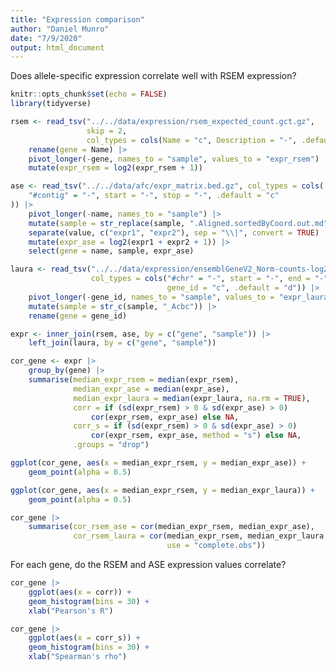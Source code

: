 ```yaml
---
title: "Expression comparison"
author: "Daniel Munro"
date: "7/9/2020"
output: html_document
---
```


Does allele-specific expression correlate well with RSEM expression?

```r
knitr::opts_chunk$set(echo = FALSE)
library(tidyverse)
```

```r
rsem <- read_tsv("../../data/expression/rsem_expected_count.gct.gz",
                 skip = 2,
                 col_types = cols(Name = "c", Description = "-", .default = "d")) |>
    rename(gene = Name) |>
    pivot_longer(-gene, names_to = "sample", values_to = "expr_rsem") |>
    mutate(expr_rsem = log2(expr_rsem + 1))

ase <- read_tsv("../../data/afc/expr_matrix.bed.gz", col_types = cols(
    "#contig" = "-", start = "-", stop = "-", .default = "c"
)) |>
    pivot_longer(-name, names_to = "sample") |>
    mutate(sample = str_replace(sample, ".Aligned.sortedByCoord.out.md", "")) |>
    separate(value, c("expr1", "expr2"), sep = "\\|", convert = TRUE) |>
    mutate(expr_ase = log2(expr1 + expr2 + 1)) |>
    select(gene = name, sample, expr_ase)

laura <- read_tsv("../../data/expression/ensemblGeneV2_Norm-counts-log2+1.bed.gz",
                  col_types = cols("#chr" = "-", start = "-", end = "-",
                                   gene_id = "c", .default = "d")) |>
    pivot_longer(-gene_id, names_to = "sample", values_to = "expr_laura") |>
    mutate(sample = str_c(sample, "_Acbc")) |>
    rename(gene = gene_id)

expr <- inner_join(rsem, ase, by = c("gene", "sample")) |>
    left_join(laura, by = c("gene", "sample"))
```

```r
cor_gene <- expr |>
    group_by(gene) |>
    summarise(median_expr_rsem = median(expr_rsem),
              median_expr_ase = median(expr_ase),
              median_expr_laura = median(expr_laura, na.rm = TRUE),
              corr = if (sd(expr_rsem) > 0 & sd(expr_ase) > 0)
                  cor(expr_rsem, expr_ase) else NA,
              corr_s = if (sd(expr_rsem) > 0 & sd(expr_ase) > 0)
                  cor(expr_rsem, expr_ase, method = "s") else NA,
              .groups = "drop")
```

```r
ggplot(cor_gene, aes(x = median_expr_rsem, y = median_expr_ase)) +
    geom_point(alpha = 0.5)

ggplot(cor_gene, aes(x = median_expr_rsem, y = median_expr_laura)) +
    geom_point(alpha = 0.5)
```

```r
cor_gene |>
    summarise(cor_rsem_ase = cor(median_expr_rsem, median_expr_ase),
              cor_rsem_laura = cor(median_expr_rsem, median_expr_laura,
                                   use = "complete.obs"))
```

For each gene, do the RSEM and ASE expression values correlate?

```r
cor_gene |>
    ggplot(aes(x = corr)) +
    geom_histogram(bins = 30) +
    xlab("Pearson's R")

cor_gene |>
    ggplot(aes(x = corr_s)) +
    geom_histogram(bins = 30) +
    xlab("Spearman's rho")
```

